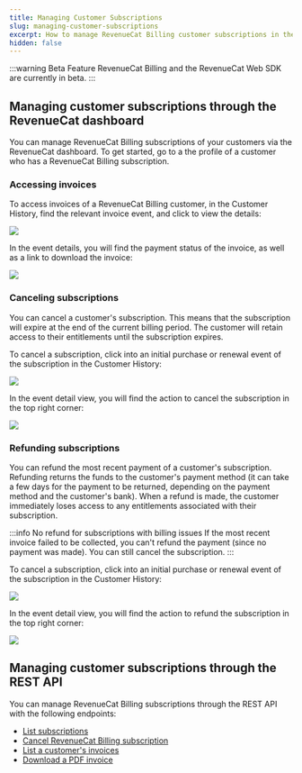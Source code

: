 ```yaml
---
title: Managing Customer Subscriptions
slug: managing-customer-subscriptions
excerpt: How to manage RevenueCat Billing customer subscriptions in the dashboard
hidden: false
---
```

:::warning Beta Feature
RevenueCat Billing and the RevenueCat Web SDK are currently in beta.
:::

## Managing customer subscriptions through the RevenueCat dashboard
You can manage RevenueCat Billing subscriptions of your customers via the RevenueCat dashboard. To get started, go to a the profile of a customer who has a RevenueCat Billing subscription.

### Accessing invoices
To access invoices of a RevenueCat Billing customer, in the Customer History, find the relevant invoice event, and click to view the details:

![](/images/rc-billing/customer-history-invoice.png)

In the event details, you will find the payment status of the invoice, as well as a link to download the invoice:

![](/images/rc-billing/invoice-details.png)

### Canceling subscriptions
You can cancel a customer's subscription. This means that the subscription will expire at the end of the current billing period. The customer will retain access to their entitlements until the subscription expires.

To cancel a subscription, click into an initial purchase or renewal event of the subscription in the Customer History:

![](/images/rc-billing/customer-history-initial-purchase.png)

In the event detail view, you will find the action to cancel the subscription in the top right corner:

![](/images/rc-billing/dashboard-cancel-subscription.png)

### Refunding subscriptions
You can refund the most recent payment of a customer's subscription. Refunding returns the funds to the customer's payment method (it can take a few days for the payment to be returned, depending on the payment method and the customer's bank). When a refund is made, the customer immediately loses access to any entitlements associated with their subscription.

:::info No refund for subscriptions with billing issues
If the most recent invoice failed to be collected, you can't refund the payment (since no payment was made). You can still cancel the subscription.
:::

To cancel a subscription, click into an initial purchase or renewal event of the subscription in the Customer History:

![](/images/rc-billing/customer-history-initial-purchase.png)

In the event detail view, you will find the action to refund the subscription in the top right corner:

![](/images/rc-billing/dashboard-refund-subscription.png)

## Managing customer subscriptions through the REST API
You can manage RevenueCat Billing subscriptions through the REST API with the following endpoints:

* [List subscriptions](/api-v2#tag/Customer/operation/list-subscriptions)
* [Cancel RevenueCat Billing subscription](/api-v2#tag/Subscription/operation/cancel-subscription)
* [List a customer's invoices](/api-v2#tag/Invoice/operation/list-customer-invoices)
* [Download a PDF invoice](/api-v2#tag/Invoice/operation/get-invoice)